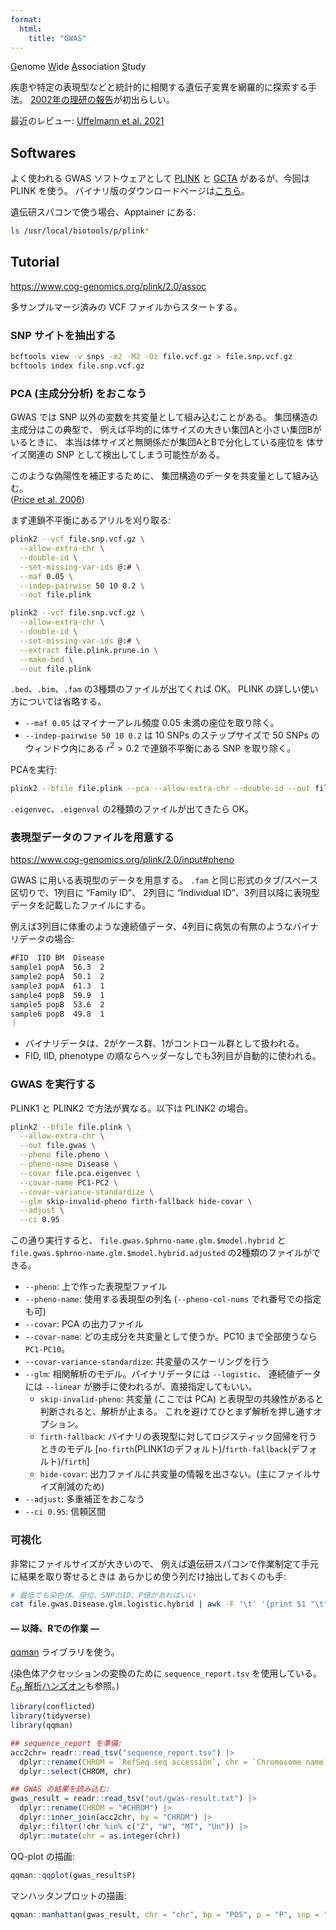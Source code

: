 ```yaml
---
format:
  html:
    title: "GWAS"
---
```



<u>G</u>enome <u>W</u>ide <u>A</u>ssociation <u>S</u>tudy

疾患や特定の表現型などと統計的に相関する遺伝子変異を網羅的に探索する手法。
[2002年の理研の報告](https://doi.org/10.1038/ng1047)が初出らしい。

最近のレビュー: [Uffelmann et al. 2021](https://doi.org/10.1038/s43586-021-00056-9)


## Softwares

よく使われる GWAS ソフトウェアとして
[PLINK](https://www.cog-genomics.org/plink/2.0/assoc)
と
[GCTA](https://yanglab.westlake.edu.cn/software/gcta/#Overview)
があるが、今回は PLINK を使う。
バイナリ版のダウンロードページは[こちら](https://www.cog-genomics.org/plink/)。

遺伝研スパコンで使う場合、Apptainer にある:

```sh
ls /usr/local/biotools/p/plink*
```


## Tutorial

<https://www.cog-genomics.org/plink/2.0/assoc>

多サンプルマージ済みの VCF ファイルからスタートする。

### SNP サイトを抽出する

```sh
bcftools view -v snps -m2 -M2 -Oz file.vcf.gz > file.snp.vcf.gz
bcftools index file.snp.vcf.gz
```

### PCA (主成分分析) をおこなう

:::{.note}

GWAS では SNP 以外の変数を共変量として組み込むことがある。
集団構造の主成分はこの典型で、
例えば平均的に体サイズの大きい集団Aと小さい集団Bがいるときに、
本当は体サイズと無関係だが集団AとBで分化している座位を
体サイズ関連の SNP として検出してしまう可能性がある。

このような偽陽性を補正するために、
集団構造のデータを共変量として組み込む。<br>
([Price et al. 2006](https://doi.org/10.1038/ng1847))

:::

まず連鎖不平衡にあるアリルを刈り取る:

```sh
plink2 --vcf file.snp.vcf.gz \
  --allow-extra-chr \
  --double-id \
  --set-missing-var-ids @:# \
  --maf 0.05 \
  --indep-pairwise 50 10 0.2 \
  --out file.plink

plink2 --vcf file.snp.vcf.gz \
  --allow-extra-chr \
  --double-id \
  --set-missing-var-ids @:# \
  --extract file.plink.prune.in \
  --make-bed \
  --out file.plink
```

`.bed`、`.bim`、`.fam` の3種類のファイルが出てくれば OK。
PLINK の詳しい使い方については省略する。

- `--maf 0.05` はマイナーアレル頻度 0.05 未満の座位を取り除く。
- `--indep-pairwise 50 10 0.2` は 10 SNPs のステップサイズで 50 SNPs のウィンドウ内にある
  $r^2 > 0.2$ で連鎖不平衡にある SNP を取り除く。

PCAを実行:

```sh
plink2 --bfile file.plink --pca --allow-extra-chr --double-id --out file.pca
```

`.eigenvec`、`.eigenval` の2種類のファイルが出てきたら OK。

### 表現型データのファイルを用意する

<https://www.cog-genomics.org/plink/2.0/input#pheno>

GWAS に用いる表現型のデータを用意する。
`.fam` と同じ形式のタブ/スペース区切りで、1列目に "Family ID"、
2列目に "Individual ID"、3列目以降に表現型データを記載したファイルにする。

例えば3列目に体重のような連続値データ、4列目に病気の有無のようなバイナリデータの場合:

```.txt
#FID  IID BM  Disease
sample1 popA  56.3  2
sample2 popA  50.1  2
sample3 popA  61.3  1
sample4 popB  59.9  1
sample5 popB  53.6  2
sample6 popB  49.8  1
︙
```

- バイナリデータは、2がケース群、1がコントロール群として扱われる。
- FID, IID, phenotype の順ならヘッダーなしでも3列目が自動的に使われる。


### GWAS を実行する

PLINK1 と PLINK2 で方法が異なる。以下は PLINK2 の場合。

```sh
plink2 --bfile file.plink \
  --allow-extra-chr \
  --out file.gwas \
  --pheno file.pheno \
  --pheno-name Disease \
  --covar file.pca.eigenvec \
  --covar-name PC1-PC2 \
  --covar-variance-standardize \
  --glm skip-invalid-pheno firth-fallback hide-covar \
  --adjust \
  --ci 0.95
```

この通り実行すると、
`file.gwas.$phrno-name.glm.$model.hybrid` と `file.gwas.$phrno-name.glm.$model.hybrid.adjusted`
の2種類のファイルができる。

- `--pheno`: 上で作った表現型ファイル
- `--pheno-name`: 使用する表現型の列名 (`--pheno-col-nums` でれ番号での指定も可)
- `--covar`: PCA の出力ファイル
- `--covar-name`: どの主成分を共変量として使うか。PC10 まで全部使うなら `PC1-PC10`。
- `--covar-variance-standardize`: 共変量のスケーリングを行う
- `--glm`: 相関解析のモデル。バイナリデータには `--logistic`、
  連続値データには `--linear` が勝手に使われるが、直接指定してもいい。
  - `skip-invalid-pheno`: 共変量 (ここでは PCA) と表現型の共線性があると判断されると、解析が止まる。
    これを避けてひとまず解析を押し通すオプション。
  - `firth-fallback`: バイナリの表現型に対してロジスティック回帰を行うときのモデル
    [`no-firth`(PLINK1のデフォルト)/`firth-fallback`(デフォルト)/`firth`]
  - `hide-covar`: 出力ファイルに共変量の情報を出さない。(主にファイルサイズ削減のため)
- `--adjust`: 多重補正をおこなう
- `--ci 0.95`: 信頼区間


### 可視化

非常にファイルサイズが大きいので、
例えば遺伝研スパコンで作業制定て手元に結果を取り寄せるときは
あらかじめ使う列だけ抽出しておくのも手:

```sh
# 最低でも染色体、座位、SNPのID、P値があればいい
cat file.gwas.Disease.glm.logistic.hybrid | awk -F '\t' '{print $1 "\t" $2 "\t"　$3 "\t" $18}' > gwas-result.txt
```

#### --- 以降、Rでの作業 ---

[qqman](https://cran.r-project.org/web/packages/qqman/vignettes/qqman.html) ライブラリを使う。

(染色体アクセッションの変換のために `sequence_report.tsv` を使用している。
[$F_\text{st}$ 解析ハンズオン](./fst_hands_on.qmd)も参照。)

```r
library(conflicted)
library(tidyverse)
library(qqman)

## sequence_report を準備:
acc2chr= readr::read_tsv("sequence_report.tsv") |>
  dplyr::rename(CHROM = `RefSeq seq accession`, chr = `Chromosome name`) |>
  dplyr::select(CHROM, chr)

## GWAS の結果を読み込む:
gwas_result = readr::read_tsv("out/gwas-result.txt") |>
  dplyr::rename(CHROM = "#CHROM") |>
  dplyr::inner_join(acc2chr, by = "CHROM") |>
  dplyr::filter(!chr %in% c("Z", "W", "MT", "Un")) |>
  dplyr::mutate(chr = as.integer(chr))
```

QQ-plot の描画:

```r
qqman::qqplot(gwas_result$P)
```

マンハッタンプロットの描画:

```r
qqman::manhattan(gwas_result, chr = "chr", bp = "POS", p = "P", snp = "ID")
```
